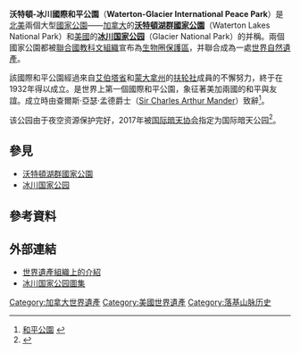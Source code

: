 {{Link style|time=2015-12-11T07:44:58+00:00}}
{{noteTA|1=zh-tw:冰河; zh-hk:冰川;zh-hans:冰川
|2=zh-tw:瓦特頓; zh:沃特頓}}
{{coord|48|59|45.8|N|113|54|15|W|display=title}}
{{世界自然遗产概要表
| site_img = Image:Glacier_Park_mountains,_near_St_Mary_Lakes_(8645166274).jpg
| site_img_capt = 沃特頓-冰川
| site_img_width = 350px
| zh_name = 沃特頓-冰川國際和平公園
| en_name = Waterton-Glacier International Peace Park
| fr_name = Parc international de la paix Waterton-Glacier
| country = {{CAN}}<br />{{USA}}
| Region = 欧洲和北美地区
| area = 457614 [[公頃|ha]]
| criterion_n = (vii) (ix)
| rg_year = 1995
| ex_rg_year = 
| iucn = II（国家公園）
| remarks = 
| org_url = http://whc.unesco.org/en/list/354
| map_img = 
| map_img_width = 
| locator_x = 
| locator_y = 
}}
'''沃特頓-冰川國際和平公園'''（'''Waterton-Glacier International Peace Park'''）是[[北美|北美]]兩個大型[[國家公園|國家公園]]——[[加拿大|加拿大]]的'''[[沃特頓湖群國家公園|沃特頓湖群國家公園]]'''（Waterton Lakes National Park）和[[美國|美國]]的'''[[冰川国家公园_(美国)|冰川国家公园]]'''（Glacier National Park）的并稱。兩個國家公園都被[[聯合國教科文組織|聯合國教科文組織]]宣布為[[生物圈保護區|生物圈保護區]]，并聯合成為一處[[世界自然遺產|世界自然遺產]]。

該國際和平公園經過來自[[艾伯塔省|艾伯塔省]]和[[蒙大拿州|蒙大拿州]]的[[扶轮社|扶轮社]]成員的不懈努力，終于在1932年得以成立。是世界上第一個國際和平公園，象征著美加兩國的和平與友誼。成立時由查爾斯·亞瑟·孟德爵士（[[:en:Charles_Arthur_Mander|Sir Charles Arthur Mander]]）致辭<ref>[http://www.iloveparks.com/peaceparks/ 和平公園] {{webarchive|url=https://web.archive.org/web/20110713010629/http://www.iloveparks.com/peaceparks/ |date=2011-07-13 }}</ref>。

该公园由于夜空资源保护完好，2017年被[[国际暗天协会|国际暗天协会]]指定为国际暗天公园<ref>{{cite web|author1=Staff|title=2017 - Summer Guide to Waterton-Glacier International Peace Park|url=http://www.nps.gov/glac/upload/WGG-Web-2017.pdf|website=nps.gov|publisher=[[National_Park_Service|National Park Service]]|accessdate=2018-04-16|page=1|archive-date=2019-06-17|archive-url=https://web.archive.org/web/20190617200333/https://www.nps.gov/glac/upload/WGG-Web-2017.pdf|dead-url=no}}</ref>。

== 參見 ==
* [[沃特頓湖群國家公園|沃特頓湖群國家公園]]
* [[冰川国家公园_(美国)|冰川国家公园]]

== 參考資料 ==
<div class="references-small">
<references/>
</div>

== 外部連結 ==
* [http://whc.unesco.org/pg.cfm?cid=31&id_site=354 世界遺產組織上的介紹] {{Wayback|url=http://whc.unesco.org/pg.cfm?cid=31&id_site=354 |date=20170923050846 }}
* [https://web.archive.org/web/20070930060130/http://glacier-national-park.psoai.com/glacier-national-park-photograph.html 冰川国家公园圖集]

{{加拿大世界遺產}}
{{美國世界遺產}}

[[Category:加拿大世界遺產|Category:加拿大世界遺產]]
[[Category:美國世界遺產|Category:美國世界遺產]]
[[Category:落基山脉历史|Category:落基山脉历史]]